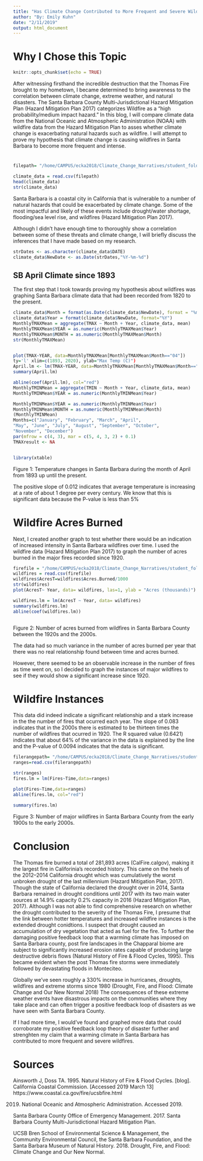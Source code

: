 ```yaml
---
title: "Has Climate Change Contributed to More Frequent and Severe Wildfires in Santa Barbara County?"
author: "By: Emily Kuhn"
date: "2/11/2019"
output: html_document
---
```


# Why I Chose this Topic
```r
knitr::opts_chunk$set(echo = TRUE)
```
 After witnessing firsthand the incredible destruction that the Thomas Fire brought to my hometown, I became determined to bring awareness to the correlation between climate change, extreme weather, and natural disasters. The Santa Barbara County Multi-Jurisdictional Hazard Mitigation Plan (Hazard Mitigation Plan 2017) categorizes Wildfire as a “high probability/medium impact hazard.” In this blog, I will compare climate data from the National Oceanic and Atmospheric Administration (NOAA) with wildfire data from the Hazard Mitigation Plan to asses whether climate change is exacerbating natural hazards such as wildfire. I will attempt to prove my hypothesis that climate change is causing wildfires in Santa Barbara to become more frequent and intense.


# 
```r
filepath= "/home/CAMPUS/ecka2018/Climate_Change_Narratives/student_folders/Kuhn/EmilyKuhn_Santabarbara_data.csv"

climate_data = read.csv(filepath)
head(climate_data)
str(climate_data)

```

Santa Barbara is a coastal city in California that is vulnerable to a number of natural hazards that could be exacerbated by climate change. Some of the most impactful and likely of these events include drought/water shortage, flooding/sea level rise, and wildfires (Hazard Mitigation Plan 2017).

Although I didn't have enough time to thoroughly show a correlation between some of these threats and climate change, I will briefly discuss the inferences that I have made based on my research.



```r
strDates <- as.character(climate_data$DATE)
climate_data$NewDate <- as.Date(strDates,"%Y-%m-%d")

```

## SB April Climate since 1893
The first step that I took towards proving my hypothesis about wildfires was graphing Santa Barbara climate data that had been recorded from 1820 to the present. 


```r
climate_data$Month = format(as.Date(climate_data$NewDate), format = "%m")
climate_data$Year = format(climate_data$NewDate, format="%Y")
MonthlyTMAXMean = aggregate(TMAX ~ Month + Year, climate_data, mean)
MonthlyTMAXMean$YEAR = as.numeric(MonthlyTMAXMean$Year)
MonthlyTMAXMean$MONTH = as.numeric(MonthlyTMAXMean$Month)
str(MonthlyTMAXMean)


plot(TMAX~YEAR, data=MonthlyTMAXMean[MonthlyTMAXMean$Month=="04"])
ty='l' xlim=c(1893, 2020), ylab="Max Temp (C)")
April.lm <- lm(TMAX~YEAR, data=MonthlyTMAXMean[MonthlyTMAXMean$Month=="04",])
summary(April.lm)

abline(coef(April.lm), col="red")
MonthlyTMINMean = aggregate(TMIN ~ Month + Year, climate_data, mean)
MonthlyTMINMean$YEAR = as.numeric(MonthlyTMINMean$Year)

MonthlyTMINMean$YEAR = as.numeric(MonthlyTMINMean$Year)
MonthlyTMINMean$MONTH = as.numeric(MonthlyTMINMean$Month)
(MonthlyTMINMean)
Months=c("January", "February", "March", "April",
"May", "June", "July", "August", "September", "October",
"November", "December")
par(mfrow = c(4, 3), mar = c(5, 4, 3, 2) + 0.1)
TMAXresult <- NA


library(xtable)

```
Figure 1: Temperature changes in Santa Barbara during the month of April from 1893 up until the present.


The positive slope of 0.012 indicates that average temperature is increasing at a rate of about 1 degree per every century. We know that this is significant data because the P-value is less than 5%

# Wildfire Acres Burned
Next, I created another graph to test whether there would be an indication of increased intensity in Santa Barbara wildfires over time. I used the wildfire data (Hazard Mitigation Plan 2017) to graph the number of acres burned in the  major fires recorded since 1920. 

```r
firefile = "/home/CAMPUS/ecka2018/Climate_Change_Narratives/student_folders/Kuhn/WildfireAcres.csv"
wildfires = read.csv(firefile)
wildfires$AcresT=wildfires$Acres.Burned/1000
str(wildfires)
plot(AcresT~ Year, data= wildfires, las=1, ylab = "Acres (thousands)")

wildfires.lm = lm(AcresT ~ Year, data= wildfires)
summary(wildfires.lm)
abline(coef(wildfires.lm))



```
Figure 2: Number of acres burned from wildfires in Santa Barbara County between the 1920s and the 2000s.

The data had so much variance in the number of acres burned per year that there was no real relationship found between time and acres burned.  

However, there seemed to be an observable increase in the number of fires as time went on, so I decided to graph the instances of major wildfires to see if they would show a significant increase since 1920. 

# Wildfire Instances
This data did indeed indicate a significant relationship and a stark increase in the the number of fires that ocurred each year. The slope of 0.083 indicates that in the 2000s there is estimated to be thirteen times the number of wildfires that ocurred in 1920. The R squared value (0.6421) indicates that about 64% of the variance in the data is explained by the line and the P-value of 0.0094 indicates that the data is significant. 

```r

filerangepath= "/home/CAMPUS/ecka2018/Climate_Change_Narratives/student_folders/Kuhn/WildfireRanges.csv"
ranges=read.csv(filerangepath)

str(ranges)
fires.lm = lm(Fires~Time,data=ranges)

plot(Fires~Time,data=ranges)
abline(fires.lm, col="red")

summary(fires.lm)

```
Figure 3: Number of major wildfires in Santa Barbara County from the early 1900s to the early 2000s.

# Conclusion

The Thomas fire burned a total of 281,893 acres (CalFire.calgov), making it the largest fire in Califorinia's recorded history. This came on the heels of the 2012–2014 California drought which was cumulatively the worst unbroken drought of the last millennium (Hazard Mitigation Plan, 2017). Though the state of California declared the drought over in 2014, Santa Barbara remained in drought conditions until 2017 with its two main water sources at 14.9% capacity 0.2% capacity in 2016 (Hazard Mitigation Plan, 2017). Although I was not able to find comprehensive research on whether the drought contributed to the severity of the Thomas Fire, I presume that the link between hotter temperatures and increased wildfire instances is the extended drought conidtions. I suspect that drought caused an accumulation of dry vegetation that acted as fuel for the fire. To further the damaging positive feedback loop that a warming climate has imposed on Santa Barbara county, post fire landscapes in the Chapparal biome are subject to significantly increased erosion rates capable of producing large destructive debris flows (Natural History of Fire & Flood Cycles, 1995). This became evident when the post Thomas fire storms were immediately followed by devastating floods in Monteciteo.

Globally we’ve seen roughly a 330% increase in hurricanes, droughts, wildfires and extreme storms since 1980 (Drought, Fire, and Flood: Climate Change and Our New Normal 2018) The consequences of these extreme weather
events have disastrous impacts on the communities where they take place and can often trigger a positive feedback loop of disasters as we have seen with Santa Barbara County. 

If I had more time, I would've found and graphed more data that could corroborate my positive feedback loop theory of disaster further and strenghten my claim that a warming climate in Santa Barbara has contributed to more frequent and severe wildfires. 

# Sources

Ainsworth J, Doss TA. 1995. Natural History of Fire & Flood Cycles. [blog]. California Coastal Commission. [Accessed 2019 March 13] https://www.coastal.ca.gov/fire/ucsbfire.html 

2019. National Oceanic and Atmospheric Administration. Accessed 2019.

Santa Barbara County Office of Emergency Management. 2017. Santa Barbara County Multi-Jurisdictional Hazard Mitigation Plan.
 
UCSB Bren School of Environmental Science & Management, the Community
Environmental Council, the Santa Barbara Foundation, and the Santa Barbara Museum of Natural History. 2018. Drought, Fire, and Flood: Climate Change and Our New Normal.
 


